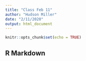 ```yaml
---
title: "Class Feb 11"
author: "Hudson Miller"
date: "2/11/2020"
output: html_document
---
```


```r
knitr::opts_chunk$set(echo = TRUE)
```

## R Markdown
